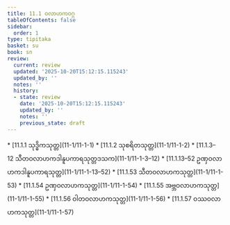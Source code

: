 ```yaml
---
title: 11.1 ဝလာဟကဝဂ္ဂ
tableOfContents: false
sidebar:
  order: 1
type: tipitaka
basket: su
book: sn
review:
  current: review
  updated: '2025-10-20T15:12:15.115243'
  updated_by: ''
  notes: ''
  history:
  - state: review
    date: '2025-10-20T15:12:15.115243'
    updated_by: ''
    notes: ''
    previous_state: draft
---
```



<DynamicBreadcrumb />


<ReviewStatus review={frontmatter.review} showDetails={true} />

<HypothesisAnnotation frontmatter={frontmatter} />



<TableOfContents book="sn" section="11.1">
* [11.1.1 သုဒ္ဓိကသုတ္တ](11-1/11-1-1)
* [11.1.2 သုစရိတသုတ္တ](11-1/11-1-2)
* [11.1.3–12 သီတဝလာဟကဒါနူပကာရသုတ္တဒသက](11-1/11-1-3–12)
* [11.1.13–52 ဥဏှဝလာဟကဒါနူပကာရသုတ္တ](11-1/11-1-13–52)
* [11.1.53 သီတဝလာဟကသုတ္တ](11-1/11-1-53)
* [11.1.54 ဥဏှဝလာဟကသုတ္တ](11-1/11-1-54)
* [11.1.55 အဗ္ဘဝလာဟကသုတ္တ](11-1/11-1-55)
* [11.1.56 ဝါတဝလာဟကသုတ္တ](11-1/11-1-56)
* [11.1.57 ဝဿဝလာဟကသုတ္တ](11-1/11-1-57)
</TableOfContents>